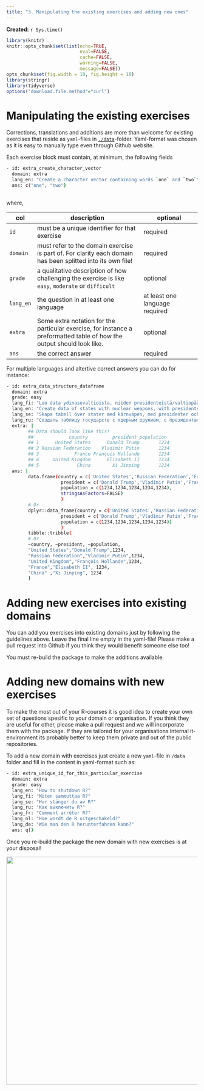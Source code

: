```yaml
---
title: "3. Manipulating the existing exercises and adding new ones"
---
```


**Created:** `r Sys.time()`

```r
library(knitr)
knitr::opts_chunk$set(list(echo=TRUE,
                           eval=FALSE,
                           cache=FALSE,
                           warning=FALSE,
                           message=FALSE))
opts_chunk$set(fig.width = 10, fig.height = 10)
library(stringr)
library(tidyverse)
options("download.file.method"="curl")
```


# Manipulating the existing exercises

Corrections, translations and additions are more than welcome for existing exercises that reside as `yaml`-files in [`./data`](https://github.com/rOpenGov/edu/tree/master/data)-folder. Yaml-format was chosen as it is easy to manually type even through Github website.

Each exercise block must contain, at minimum, the following fields

```bash
- id: extra_create_character_vector
  domain: extra
  lang_en: "Create a character vector containing words `one` and `two`"
  ans: c("one", "two")
  
```

where, 

| col | description | optional |
| --- | ----------------------------------  | ------------------  |
| `id` | must be a unique identifier for that exercise | required |
| `domain` | must refer to the domain exercise is part of. For clarity each domain has been splitted into its own file! | required |
| `grade` | a qualitative description of how challenging the exercise is like `easy`, `moderate` or `difficult`  | optional |
| `lang_en` | the question in at least one language | at least one language required | 
| `extra` | Some extra notation for the particular exercise, for instance a preformatted table of how the output should look like. | optional |
| `ans` | the correct answer | required |

For multiple languages and altertive correct answers you can do for instance:

```bash
- id: extra_data_structure_dataframe
  domain: extra
  grade: easy
  lang_fi: "Luo data ydinasevaltioista, niiden presidenteistä/valtiopäämiehistä ja väestömäärästä (ks. https://en.wikipedia.org/wiki/List_of_states_with_nuclear_weapons)"
  lang_en: "Create data of states with nuclear weapons, with presidents/heads of state and population (see https://en.wikipedia.org/wiki/List_of_states_with_nuclear_weapons)"
  lang_se: "Skapa tabell över stater med kärnvapen, med presidenter och befolkning"
  lang_ru: "Создать таблицу государств с ядерным оружием, с президентами и населением"
  extra: |
        ## Data should look like this!
        ##             country         president population
        ## 1      United States      Donald Trump       1234
        ## 2 Russian Federation    Vladimir Putin       1234
        ## 3             France François Hollande       1234
        ## 4     United Kingdom      Elisabeth II       1234
        ## 5              China        Xi Jinping       1234
  ans: |
        data.frame(country = c('United States','Russian Federation','France','United Kingdom','China'),
                    president = c('Donald Trump','Vladimir Putin','François Hollande','Elisabeth II','Xi Jinping'),
                    population = c(1234,1234,1234,1234,1234),
                    stringsAsFactors=FALSE)
                    )
        # Or
        dplyr::data_frame(country = c('United States','Russian Federation','France','United Kingdom','China'),
                    president = c('Donald Trump','Vladimir Putin','François Hollande','Elisabeth II','Xi Jinping'),
                    population = c(1234,1234,1234,1234,1234))
                    )
        tibble::tribble(
        # Or
        ~country, ~president, ~population,
        "United States","Donald Trump",1234,
        "Russian Federation","Vladimir Putin",1234,
        "United Kingdom","François Hollande",1234,
        "France","Elisabeth II", 1234,
        "China" ,"Xi Jinping", 1234
        )
```

# Adding new exercises into existing domains

You can add you exercises into existing domains just by following the guidelines above. Leave the final line empty in the yaml-file! Please make a pull request into Github if you think they would benefit someone else too!

You must re-build the package to make the additions available.


# Adding new domains with new exercises

To make the most out of your R-courses it is good idea to create your own set of questions spesific to your domain or organisation. If you think they are useful for other, please make a pull request and we will incorporate them with the package. If they are tailored for your organisations internal it-environment its probably better to keep them private and out of the public repositories.

To add a new domain with exercises just create a new `yaml`-file in `/data` folder and fill in the content in yaml-format such as:

```bash
- id: extra_unique_id_for_this_particular_exercise
  domain: extra
  grade: easy
  lang_en: "How to shutdown R?"
  lang_fi: "Miten sammuttaa R?"
  lang_se: "Hur stänger du av R?"
  lang_ru: "Как выключить R?"
  lang_fr: "Comment arrêter R?"
  lang_nl: "Hoe wordt de R uitgeschakeld?"
  lang_de: "Wie man den R herunterfahren kann?"
  ans: q()


```

Once you re-build the package the new domain with new exercises is at your disposal!

<img src="http://software.markuskainu.fi/ropengov/edu/ropengov_edu_manipulate.gif" width = 600/>
